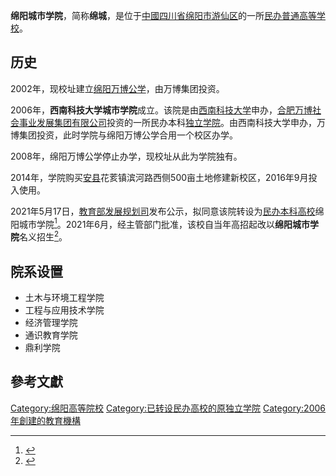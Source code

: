 {{University
|name=         绵阳城市学院
|EnglishName = Mianyang City College 
|established=  2006年
|city=         [[绵阳市|绵阳市]][[游仙区|游仙区]]三星路11号
|country=      {{CHN}}
|image=        
|motto=        博学 笃行 严谨 创新<ref>{{cite web|url=http://www.ccswust.edu.cn/index.php/cms/item-view-id-3075?verified=1|title=校徽、校名、校训|publisher=西南科技大学城市学院|access-date=2018-02-21|archive-url=https://web.archive.org/web/20180221223421/http://www.ccswust.edu.cn/index.php/cms/item-view-id-3075?verified=1|archive-date=2018-02-21|dead-url=yes}}</ref>
|type=         [[民办大学|民办普通高等学校]]
|dean=    [[李众立|李众立]]
|党委书记 = 刘续梅
|province=     [[四川省|四川省]]
|学生    =8000余
|campus=       
|affiliations= 
|website=      [http://www.ccswust.edu.cn/ http://www.ccswust.edu.cn/]
}}

'''绵阳城市学院'''，简称'''绵城'''，是位于[[中華人民共和國|中國]][[四川省|四川省]][[绵阳市|绵阳市]][[游仙区|游仙区]]的一所[[民办大学|民办普通高等学校]]。

== 历史 ==
2002年，现校址建立[[绵阳万博公学|绵阳万博公学]]，由万博集团投资。

2006年，'''西南科技大学城市学院'''成立。该院是由[[西南科技大学|西南科技大学]]申办，[[合肥万博社会事业发展集团有限公司|合肥万博社会事业发展集团有限公司]]投资的一所民办本科[[独立学院|独立学院]]。由西南科技大学申办，万博集团投资，此时学院与绵阳万博公学合用一个校区办学。

2008年，绵阳万博公学停止办学，现校址从此为学院独有。

2014年，学院购买[[安县|安县]]花荄镇滨河路西侧500亩土地修建新校区，2016年9月投入使用。

2021年5月17日，[[教育部发展规划司|教育部发展规划司]]发布公示，拟同意该院转设为[[民办大学|民办本科高校]]绵阳城市学院<ref name="报道0518A">{{cite web |author1=教育部发展规划司 |title=关于拟同意设置有关高等学校的公示 |url=http://www.moe.gov.cn/jyb_xxgk/s5743/s5745/A03/202105/t20210517_531859.html |website=中华人民共和国教育部 |accessdate=2021-02-27}}</ref>。2021年6月，经主管部门批准，该校自当年高招起改以'''绵阳城市学院'''名义招生<ref name="报道0719Z">{{cite web |author1=绵阳城市学院 |title=绵阳城市学院招生章程 |url=https://gaokao.chsi.com.cn/wap/zszc/viewZszc?schId=5129536&infoId=3136197860 |website=教育部阳光高考网 |accessdate=2021-07-19}}</ref>。

==院系设置==
* 土木与环境工程学院
* 工程与应用技术学院
* 经济管理学院
* 通识教育学院
* 鼎利学院

==參考文獻==
{{reflist}}

{{四川高等院校|nocat}}
{{独立学院}}
[[Category:绵阳高等院校|Category:绵阳高等院校]]
[[Category:已转设民办高校的原独立学院|Category:已转设民办高校的原独立学院]]
[[Category:2006年創建的教育機構|Category:2006年創建的教育機構]]